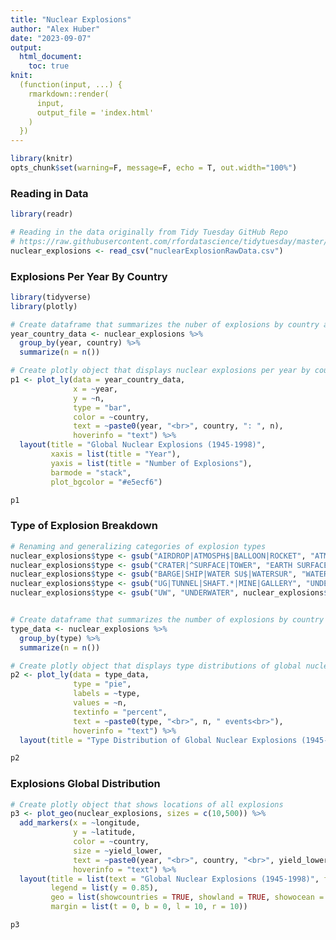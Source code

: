 ```yaml
---
title: "Nuclear Explosions"
author: "Alex Huber"
date: "2023-09-07"
output:
  html_document:
    toc: true
knit: 
  (function(input, ...) {
    rmarkdown::render(
      input,
      output_file = 'index.html'
    )
  })
---
```


```r
library(knitr)
opts_chunk$set(warning=F, message=F, echo = T, out.width="100%")
```

### Reading in Data
```r
library(readr)

# Reading in the data originally from Tidy Tuesday GitHub Repo
# https://raw.githubusercontent.com/rfordatascience/tidytuesday/master/data/2019/2019-08-20/nuclear_explosions.csv
nuclear_explosions <- read_csv("nuclearExplosionRawData.csv")

```

### Explosions Per Year By Country
```r
library(tidyverse)
library(plotly)

# Create dataframe that summarizes the nuber of explosions by country and year
year_country_data <- nuclear_explosions %>%
  group_by(year, country) %>%
  summarize(n = n())

# Create plotly object that displays nuclear explosions per year by country
p1 <- plot_ly(data = year_country_data,
              x = ~year,
              y = ~n,
              type = "bar",
              color = ~country,
              text = ~paste0(year, "<br>", country, ": ", n),
              hoverinfo = "text") %>%
  layout(title = "Global Nuclear Explosions (1945-1998)",
         xaxis = list(title = "Year"),
         yaxis = list(title = "Number of Explosions"),
         barmode = "stack",
         plot_bgcolor = "#e5ecf6")

p1

```

### Type of Explosion Breakdown
```r

# Renaming and generalizing categories of explosion types
nuclear_explosions$type <- gsub("AIRDROP|ATMOSPH$|BALLOON|ROCKET", "ATMOSPHERIC", nuclear_explosions$type)
nuclear_explosions$type <- gsub("CRATER|^SURFACE|TOWER", "EARTH SURFACE", nuclear_explosions$type)
nuclear_explosions$type <- gsub("BARGE|SHIP|WATER SU$|WATERSUR", "WATER SURFACE", nuclear_explosions$type)
nuclear_explosions$type <- gsub("UG|TUNNEL|SHAFT.*|MINE|GALLERY", "UNDERGROUND", nuclear_explosions$type)
nuclear_explosions$type <- gsub("UW", "UNDERWATER", nuclear_explosions$type)


# Create dataframe that summarizes the number of explosions by country and year
type_data <- nuclear_explosions %>%
  group_by(type) %>%
  summarize(n = n())

# Create plotly object that displays type distributions of global nuclear explosions 
p2 <- plot_ly(data = type_data,
              type = "pie",
              labels = ~type,
              values = ~n,
              textinfo = "percent",
              text = ~paste0(type, "<br>", n, " events<br>"),
              hoverinfo = "text") %>%
  layout(title = "Type Distribution of Global Nuclear Explosions (1945-1998)")

p2

```


### Explosions Global Distribution
```r

# Create plotly object that shows locations of all explosions
p3 <- plot_geo(nuclear_explosions, sizes = c(10,500)) %>%
  add_markers(x = ~longitude,
              y = ~latitude,
              color = ~country,
              size = ~yield_lower,
              text = ~paste0(year, "<br>", country, "<br>", yield_lower, " kilotons TNT"),
              hoverinfo = "text") %>%
  layout(title = list(text = "Global Nuclear Explosions (1945-1998)", font = list(size = 20), y = 0.96),
         legend = list(y = 0.85),
         geo = list(showcountries = TRUE, showland = TRUE, showocean = TRUE, landcolor = "bbdaa4", oceancolor = "a7cdf2"),
         margin = list(t = 0, b = 0, l = 10, r = 10))

p3

```